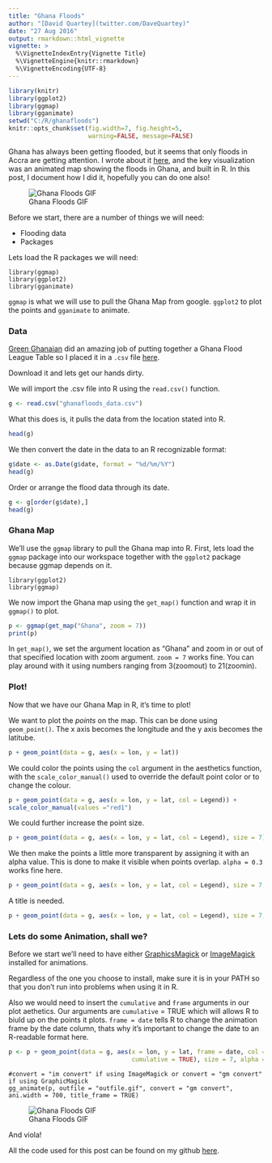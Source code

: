 ```yaml
---
title: "Ghana Floods"
author: "[David Quartey](twitter.com/DaveQuartey)"
date: "27 Aug 2016"
output: rmarkdown::html_vignette
vignette: >
  %\VignetteIndexEntry{Vignette Title}
  %\VignetteEngine{knitr::rmarkdown}
  %\VignetteEncoding{UTF-8}
---
```

```r
library(knitr)
library(ggplot2)
library(ggmap)
library(gganimate)
setwd("C:/R/ghanafloods")
knitr::opts_chunk$set(fig.width=7, fig.height=5, 
                      warning=FALSE, message=FALSE)
```
Ghana has always been getting flooded, but it seems that only floods in Accra are getting attention. I wrote about it [here](https://medium.com/@DaveQuartey/like-accra-other-places-are-being-flooded-where-e1c67b90d5b7), and the key visualization was an animated map showing the floods in Ghana, and built in R. In this post, I document how I did it, hopefully you can do one also!

![Ghana Floods GIF](file1ce037965c4d.gif)

 
 Before we start, there are a number of things we will need:
 
 + Flooding data
 + Packages
 

Lets load the R packages we will need:
```
library(ggmap)
library(ggplot2)
library(gganimate)
```
`ggmap` is what we will use to pull the Ghana Map from google.
`ggplot2` to plot the points and `gganimate` to animate.

### Data
[Green Ghanaian](http://greenghanaian.org/blog-details.php?id=44) did an amazing job of putting together a Ghana Flood League Table so I placed it in a `.csv` file [here](https://raw.githubusercontent.com/DavidQuartey/Ghana_Flood/master/ghanafloods_data.csv).

Download it and lets get our hands dirty.

We will import the .csv file into R using the `read.csv()` function.

```r
g <- read.csv("ghanafloods_data.csv")
```
What this does is, it pulls the data from the location stated into R.

```r
head(g)
```

We then convert the date in the data to an R recognizable format:
```r
g$date <- as.Date(g$date, format = "%d/%m/%Y")
head(g)
```

Order or arrange the flood data through its date.
```r
g <- g[order(g$date),]
head(g)
```

### Ghana Map
We'll use the `ggmap` library to pull the Ghana map into R. 
First, lets load the `ggmap` package into our workspace together with the `ggplot2` package because ggmap depends on it.

```
library(ggplot2)
library(ggmap)
```

We now import the Ghana map using the `get_map()` function and wrap it in `ggmap()` to plot.

```r
p <- ggmap(get_map("Ghana", zoom = 7))
print(p)
```

In `get_map()`, we set the argument location as "Ghana" and zoom in or out of that specified location with zoom argument. `zoom = 7` works fine. You can play around with it using numbers ranging from 3(zoomout) to 21(zoomin).

### Plot!
Now that we have our Ghana Map in R, it's time to plot!

We want to plot the *points* on the map. This can be done using `geom_point()`. The x axis becomes the longitude and the y axis becomes the latitube.
```r
p + geom_point(data = g, aes(x = lon, y = lat))
```

We could color the points using the `col` argument in the aesthetics function, with the `scale_color_manual()` used to override the default point color or to change the colour.
```r
p + geom_point(data = g, aes(x = lon, y = lat, col = Legend)) + 
scale_color_manual(values ="red1")
```

We could further increase the point size.
```r
p + geom_point(data = g, aes(x = lon, y = lat, col = Legend), size = 7) + scale_color_manual(values ="red1")
```

We then make the points a little more transparent by assigning it with an alpha value. This is done to make it visible when points overlap. `alpha = 0.3` works fine here.
```r
p + geom_point(data = g, aes(x = lon, y = lat, col = Legend), size = 7, alpha = 0.3) + scale_color_manual(values ="red1")
```

A title is needed. 
```r
p + geom_point(data = g, aes(x = lon, y = lat, col = Legend), size = 7, alpha = 0.3) + scale_color_manual(values ="red1") + labs(title = "Ghana Floods from March, 2016 - July, 2016 \n")
```

### Lets do some Animation, shall we?
Before we start we'll need to have either [GraphicsMagick](http://www.graphicsmagick.org/) or [ImageMagick](http://www.imagemagick.org/script/index.php) installed for animations.

Regardless of the one you choose to install, make sure it is in your PATH so that you don't run into problems when using it in R.

Also we would need to insert the `cumulative` and `frame` arguments in our plot aethetics.
Our arguments are `cumulative` = TRUE which will allows R to biuld up on the points it plots. 
`frame = date` tells R to change the animation frame by the date column, thats why it's important to change the date to an R-readable format here.
```r
p <- p + geom_point(data = g, aes(x = lon, y = lat, frame = date, col = Legend,
                                  cumulative = TRUE), size = 7, alpha = 0.3) + scale_color_manual(values ="red1") + labs(title = "Ghana Floods from March, 2016 - July, 2016 \n")
```


```
#convert = "im convert" if using ImageMagick or convert = "gm convert" if using GraphicMagick
gg_animate(p, outfile = "outfile.gif", convert = "gm convert", ani.width = 700, title_frame = TRUE)
```

![Ghana Floods GIF](file1ce037965c4d.gif)

And viola!


All the code used for this post can be found on my github [here](https://github.com/DavidQuartey/Ghana_Flood/blob/master/ghanafloods.R).